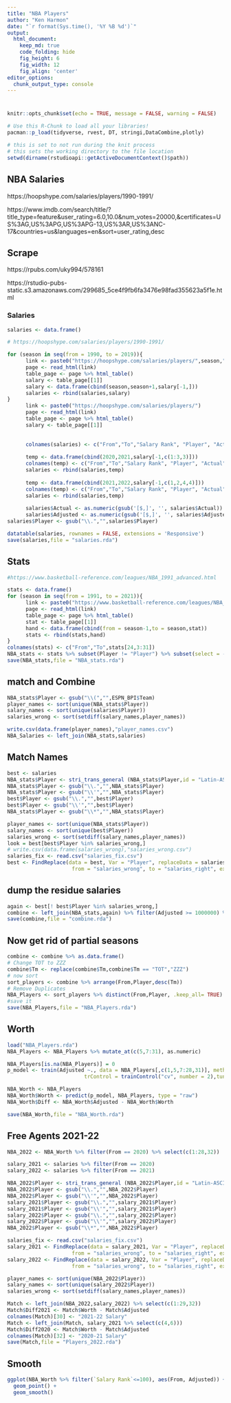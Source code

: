 ```yaml
---
title: "NBA Players"
author: "Ken Harmon"
date: "`r format(Sys.time(), '%Y %B %d')`"
output:
  html_document:  
    keep_md: true
    code_folding: hide
    fig_height: 6
    fig_width: 12
    fig_align: 'center'
editor_options: 
  chunk_output_type: console
---
```


# {.tabset .tabset-fade}

```r
knitr::opts_chunk$set(echo = TRUE, message = FALSE, warning = FALSE)
```

```r
# Use this R-Chunk to load all your libraries!
pacman::p_load(tidyverse, rvest, DT, stringi,DataCombine,plotly)
```

```r
# this is set to not run during the knit process
# this sets the working directory to the file location
setwd(dirname(rstudioapi::getActiveDocumentContext()$path))
```

## NBA Salaries

https://hoopshype.com/salaries/players/1990-1991/

https://www.imdb.com/search/title/?title_type=feature&user_rating=6.0,10.0&num_votes=20000,&certificates=US%3AG,US%3APG,US%3APG-13,US%3AR,US%3ANC-17&countries=us&languages=en&sort=user_rating,desc

## Scrape

https://rpubs.com/uky994/578161

https://rstudio-pubs-static.s3.amazonaws.com/299685_5ce4f9fb6fa3476e98fad355623a5f1e.html

### Salaries

```r
salaries <- data.frame()

# https://hoopshype.com/salaries/players/1990-1991/ 

for (season in seq(from = 1990, to = 2019)){
      link <- paste0("https://hoopshype.com/salaries/players/",season,"-",season+1,"/")
      page <- read_html(link)
      table_page <- page %>% html_table()
      salary <- table_page[[1]]
      salary <- data.frame(cbind(season,season+1,salary[-1,])) 
      salaries <- rbind(salaries,salary)
}
      link <- paste0("https://hoopshype.com/salaries/players/")
      page <- read_html(link)
      table_page <- page %>% html_table()
      salary <- table_page[[1]]
      
      
      colnames(salaries) <- c("From","To","Salary Rank", "Player", "Actual", "Adjusted")
      
      temp <- data.frame(cbind(2020,2021,salary[-1,c(1:3,3)]))
      colnames(temp) <- c("From","To","Salary Rank", "Player", "Actual", "Adjusted")
      salaries <- rbind(salaries,temp)
      
      temp <- data.frame(cbind(2021,2022,salary[-1,c(1,2,4,4)]))
      colnames(temp) <- c("From","To","Salary Rank", "Player", "Actual", "Adjusted")
      salaries <- rbind(salaries,temp)
      
      salaries$Actual <- as.numeric(gsub('[$,]', '', salaries$Actual))
      salaries$Adjusted <- as.numeric(gsub('[$,]', '', salaries$Adjusted))
salaries$Player <- gsub("\\.","",salaries$Player) 

datatable(salaries, rownames = FALSE, extensions = 'Responsive')
save(salaries,file = "salaries.rda")

```

## Stats

```r

#https://www.basketball-reference.com/leagues/NBA_1991_advanced.html

stats <- data.frame()
for (season in seq(from = 1991, to = 2021)){
      link <- paste0("https://www.basketball-reference.com/leagues/NBA_",season,"_advanced.html")
      page <- read_html(link)
      table_page <- page %>% html_table()
      stat <- table_page[[1]]
      hand <- data.frame(cbind(from = season-1,to = season,stat)) 
      stats <- rbind(stats,hand)
}
colnames(stats) <- c("From","To",stats[24,3:31])
NBA_stats <- stats %>% subset(Player != "Player") %>% subset(select = -c(Rk))
save(NBA_stats,file = "NBA_stats.rda")
```

## match and Combine

```r
NBA_stats$Player <- gsub("\\(","",ESPN_BPI$Team)
player_names <- sort(unique(NBA_stats$Player))
salary_names <- sort(unique(salaries$Player))
salaries_wrong <- sort(setdiff(salary_names,player_names))

write.csv(data.frame(player_names),"player_names.csv")
NBA_Salaries <- left_join(NBA_stats,salaries)
```

## Match Names

```r
best <- salaries 
NBA_stats$Player <- stri_trans_general (NBA_stats$Player,id = "Latin-ASCII")
NBA_stats$Player <- gsub("\\.","",NBA_stats$Player)
NBA_stats$Player <- gsub("\\'","",NBA_stats$Player)
best$Player <- gsub("\\.","",best$Player)
best$Player <- gsub("\\'","",best$Player)
NBA_stats$Player <- gsub("\\*","",NBA_stats$Player)

player_names <- sort(unique(NBA_stats$Player))
salary_names <- sort(unique(best$Player))
salaries_wrong <- sort(setdiff(salary_names,player_names))
look = best[best$Player %in% salaries_wrong,]
# write.csv(data.frame(salaries_wrong),"salaries_wrong.csv")
salaries_fix <- read.csv("salaries_fix.csv")
best <- FindReplace(data = best, Var = "Player", replaceData = salaries_fix,
                     from = "salaries_wrong", to = "salaries_right", exact = TRUE)
```

## dump the residue salaries

```r
again <- best[! best$Player %in% salaries_wrong,]
combine <- left_join(NBA_stats,again) %>% filter(Adjusted >= 1000000) %>% select(c(-21,-26))
save(combine,file = "combine.rda")
```

## Now get rid of partial seasons

```r
combine <- combine %>% as.data.frame()
# Change TOT to ZZZ
combine$Tm <- replace(combine$Tm,combine$Tm == "TOT","ZZZ")
# now sort
sort_players <- combine %>% arrange(From,Player,desc(Tm))
# Remove Duplicates
NBA_Players <- sort_players %>% distinct(From,Player, .keep_all= TRUE)
#save it
save(NBA_Players,file = "NBA_Players.rda")
```

## Worth

```r
load("NBA_Players.rda")
NBA_Players <- NBA_Players %>% mutate_at(c(5,7:31), as.numeric) 

NBA_Players[is.na(NBA_Players)] = 0
p_model <- train(Adjusted ~., data = NBA_Players[,c(1,5,7:28,31)], method = "glmnet",
                         trControl = trainControl("cv", number = 2),tuneLength = 2)

NBA_Worth <- NBA_Players
NBA_Worth$Worth <- predict(p_model, NBA_Players, type = "raw")
NBA_Worth$Diff <- NBA_Worth$Adjusted - NBA_Worth$Worth

save(NBA_Worth,file = "NBA_Worth.rda")
```

## Free Agents 2021-22

```r
NBA_2022 <- NBA_Worth %>% filter(From == 2020) %>% select(c(1:28,32))

salary_2021 <- salaries %>% filter(From == 2020)
salary_2022 <- salaries %>% filter(From == 2021)

NBA_2022$Player <- stri_trans_general (NBA_2022$Player,id = "Latin-ASCII")
NBA_2022$Player <- gsub("\\.","",NBA_2022$Player)
NBA_2022$Player <- gsub("\\'","",NBA_2022$Player)
salary_2021$Player <- gsub("\\.","",salary_2021$Player)
salary_2021$Player <- gsub("\\'","",salary_2021$Player)
salary_2022$Player <- gsub("\\.","",salary_2022$Player)
salary_2022$Player <- gsub("\\'","",salary_2022$Player)
NBA_2022$Player <- gsub("\\*","",NBA_2022$Player)

salaries_fix <- read.csv("salaries_fix.csv")
salary_2021 <- FindReplace(data = salary_2021, Var = "Player", replaceData = salaries_fix,
                     from = "salaries_wrong", to = "salaries_right", exact = TRUE)
salary_2022 <- FindReplace(data = salary_2022, Var = "Player", replaceData = salaries_fix,
                     from = "salaries_wrong", to = "salaries_right", exact = TRUE)

player_names <- sort(unique(NBA_2022$Player))
salary_names <- sort(unique(salary_2022$Player))
salaries_wrong <- sort(setdiff(salary_names,player_names))

Match <- left_join(NBA_2022,salary_2022) %>% select(c(1:29,32))
Match$Diff2021 <- Match$Worth - Match$Adjusted
colnames(Match)[30] <- "2021-22 Salary"
Match <- left_join(Match, salary_2021 %>% select(c(4,6)))
Match$Diff2020 <- Match$Worth - Match$Adjusted
colnames(Match)[32] <- "2020-21 Salary"
save(Match,file = "Players_2022.rda")
```

## Smooth

```r
ggplot(NBA_Worth %>% filter(`Salary Rank`<=100), aes(From, Adjusted)) +
  geom_point() +
  geom_smooth()
```


